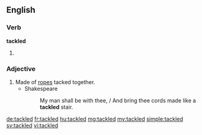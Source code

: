 ==English==

===Verb===
'''tackled'''

# {{en-past of|tackle}}

===Adjective===
{{en-adj|-}}

# Made of [[rope]]s tacked together.
#* Shakespeare
#*: My man shall be with thee, / And bring thee cords made like a '''tackled''' stair.

{{Webster 1913}}

[[de:tackled]]
[[fr:tackled]]
[[hu:tackled]]
[[mg:tackled]]
[[my:tackled]]
[[simple:tackled]]
[[sv:tackled]]
[[vi:tackled]]